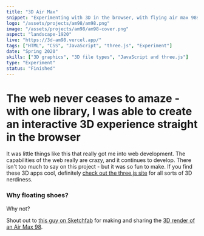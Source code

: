 ```yaml
---
title: "3D Air Max"
snippet: "Experimenting with 3D in the browser, with flying air max 98s"
logo: "/assets/projects/am98/am98.png"
image: "/assets/projects/am98/am98-cover.png"
aspect: "landscape-1920"
live: "https://3d-am98.vercel.app/"
tags: ["HTML", "CSS", "JavaScript", "three.js", "Experiment"]
date: "Spring 2020"
skills: ["3D graphics", "3D file types", "JavaScript and three.js"]
type: "Experiment"
status: "Finished"
---
```


# The web never ceases to amaze - with one library, I was able to create an interactive 3D experience straight in the browser

It was little things like this that really got me into web development. The capabilities of the web really are crazy, and it continues to develop. There isn't too much to say on this project - but it was so fun to make. If you find these 3D apps cool, definitely [check out the three.js site](https://threejs.org/) for all sorts of 3D nerdiness.

### Why floating shoes?

Why not?

Shout out to [this guy on Sketchfab](https://sketchfab.com/skoda1by) for making and sharing the [3D render of an Air Max 98](https://sketchfab.com/3d-models/nike-air-max-98-8bb6e7930a9a4c8687664cf3c0f112ae).
